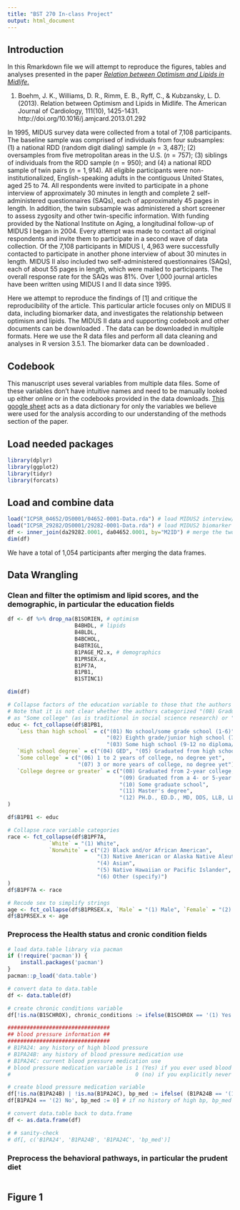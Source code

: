 ```yaml
---
title: "BST 270 In-class Project"
output: html_document
---
```


## Introduction
In this Rmarkdown file we will attempt to reproduce the figures, tables and analyses presented in the paper [_Relation between Optimism and Lipids in Midlife_.](https://www.ajconline.org/article/S0002-9149(13)00388-3/pdf)

1. Boehm, J. K., Williams, D. R., Rimm, E. B., Ryff, C., & Kubzansky, L. D. (2013). Relation between Optimism and Lipids in Midlife. The American Journal of Cardiology, 111(10), 1425-1431.
http://doi.org/10.1016/j.amjcard.2013.01.292

In 1995, MIDUS survey data were collected from a total of 7,108 participants. The baseline sample was comprised of individuals from four subsamples: (1) a national RDD (random digit dialing) sample ($n = 3,487$); (2) oversamples from five metropolitan areas in the U.S. ($n = 757$); (3) siblings of individuals from the RDD sample ($n = 950$); and (4) a national RDD sample of twin pairs ($n = 1,914$). All eligible participants were non-institutionalized, English-speaking adults in the contiguous United States, aged 25 to 74. All respondents were invited to participate in a phone interview of approximately 30 minutes in length and complete 2 self-administered questionnaires (SAQs), each of approximately 45 pages in length. In addition, the twin subsample was administered a short screener to assess zygosity and other twin-specific information. With funding provided by the National Institute on Aging, a longitudinal follow-up of MIDUS I began in 2004. Every attempt was made to contact all original respondents and invite them to participate in a second wave of data collection. Of the 7,108 participants in MIDUS I, 4,963 were successfully contacted to participate in another phone interview of about 30 minutes in length. MIDUS II also included two self-administered questionnaires (SAQs), each of about 55 pages in length, which were mailed to participants. The overall response rate for the SAQs was 81\%. Over 1,000 journal articles have been written using MIDUS I and II data since 1995.

Here we attempt to reproduce the findings of [1] and critique the reproducibility of the article. This particular article focuses only on MIDUS II data, including biomarker data, and investigates the relationship between optimism and lipids. The MIDUS II data and supporting codebook and other documents can be downloaded \href{https://www.icpsr.umich.edu/icpsrweb/ICPSR/studies/4652?archive=ICPSR&q=MIDUS+}{here}. The data can be downloaded in multiple formats. Here we use the R data files and perform all data cleaning and analyses in R version 3.5.1. The biomarker data can be downloaded \href{https://www.icpsr.umich.edu/icpsrweb/NACDA/studies/29282}{here}.


## Codebook
This manuscript uses several variables from multiple data files. Some of these variables don't have intuitive names and need to be manually looked up either online or in the codebooks provided in the data downloads. [This google sheet](https://docs.google.com/spreadsheets/d/1W9LxvfuGnVJm4tST61RtBPJYHuHzjuZE6lUKsIwtHaU/edit?usp=sharing) acts as a data dictionary for only the variables we believe were used for the analysis according to our understanding of the methods section of the paper.

## Load needed packages
```r
library(dplyr)
library(ggplot2)
library(tidyr)
library(forcats)
```


## Load and combine data
```r
load("ICPSR_04652/DS0001/04652-0001-Data.rda") # load MIDUS2 interview/questionnaire data
load("ICPSR_29282/DS0001/29282-0001-Data.rda") # load MIDUS2 biomarker data
df <- inner_join(da29282.0001, da04652.0001, by="M2ID") # merge the two dataframes using an inner join
dim(df)
```
We have a total of 1,054 participants after merging the data frames. 

## Data Wrangling

### Clean and filter the optimism and lipid scores, and the demographic, in particular the education fields
```r
df <- df %>% drop_na(B1SORIEN, # optimism
                     B4BHDL, # lipids
                     B4BLDL, 
                     B4BCHOL, 
                     B4BTRIGL,
                     B1PAGE_M2.x, # demographics 
                     B1PRSEX.x,
                     B1PF7A,
                     B1PB1,
                     B1STINC1)

dim(df)

# Collapse factors of the education variable to those that the authors use
# Note that it is not clear whether the authors categorized "(08) Graduated from 2-year college, vocational school, or associate degree"
# as "Some college" (as is traditional in social science research) or "College degree or greater" (which is more logical given the scale of the variable)
educ <- fct_collapse(df$B1PB1,
   `Less than high school` = c("(01) No school/some grade school (1-6)", 
                               "(02) Eighth grade/junior high school (7-8)",
                               "(03) Some high school (9-12 no diploma/no GED)"),
   `High school degree` = c("(04) GED", "(05) Graduated from high school"),
   `Some college` = c("(06) 1 to 2 years of college, no degree yet",
                      "(07) 3 or more years of college, no degree yet"),
   `College degree or greater` = c("(08) Graduated from 2-year college, vocational school, or associate degree", 
                                   "(09) Graduated from a 4- or 5-year college, or bachelor's degree",
                                   "(10) Some graduate school",
                                   "(11) Master's degree",
                                   "(12) PH.D., ED.D., MD, DDS, LLB, LLD, JD, or other professional degree")
)

df$B1PB1 <- educ

# Collapse race variable categories
race <- fct_collapse(df$B1PF7A, 
             `White` = "(1) White",
             `Nonwhite` = c("(2) Black and/or African American",
                            "(3) Native American or Alaska Native Aleutian Islander/Eskimo",
                            "(4) Asian",
                            "(5) Native Hawaiian or Pacific Islander",
                            "(6) Other (specify)")
)
df$B1PF7A <- race

# Recode sex to simplify strings
age <- fct_collapse(df$B1PRSEX.x, `Male` = "(1) Male", `Female` = "(2) Female")
df$B1PRSEX.x <- age
```

### Preprocess the Health status and cronic condition fields

```r
# load data.table library via pacman
if (!require('pacman')) {
    install.packages('pacman')
} 
pacman::p_load('data.table')

# convert data to data.table
df <- data.table(df)

# create chronic conditions variable
df[!is.na(B1SCHROX), chronic_conditions := ifelse(B1SCHROX == '(1) Yes', 1, 0)] # recode to binary

################################
## blood pressure information ##
################################
# B1PA24: any history of high blood pressure
# B1PA24B: any history of blood pressure medication use
# B1PA24C: current blood pressure medication use
# blood pressure medication variable is 1 (Yes) if you ever used blood pressure medication
#                                       0 (no) if you explicitly never used blood pressure medication or if you never had high blood pressure 

# create blood pressure medication variable
df[!is.na(B1PA24B) | !is.na(B1PA24C), bp_med := ifelse( (B1PA24B == '(1) Yes' & !is.na(B1PA24B)) | (B1PA24C == '(1) Yes' & !is.na(B1PA24C)), 1, 0)]
df[B1PA24 == '(2) No', bp_med := 0] # if no history of high bp, bp_med <- 0

# convert data.table back to data.frame
df <- as.data.frame(df)

# # sanity-check
# df[, c('B1PA24', 'B1PA24B', 'B1PA24C', 'bp_med')]
```


### Preprocess the behavioral pathways, in particular the prudent diet

```r

```


## Figure 1


```r

```



